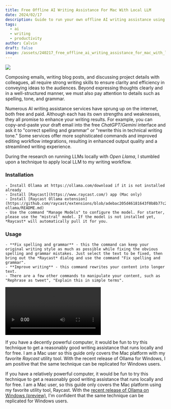 ```yaml
---
title: Free Offline AI Writing Assistance For Mac With Local LLM
date: 2024/02/17
description: Guide to run your own offline AI writing assistance using Open Llama and Raycast on Mac
tags:
  - ai
  - writing
  - productivity
author: Calvin
draft: false
image: /assets/240217_free_offline_ai_writing_assistance_for_mac_with_local_llm.jpg
---
```


<img src="/assets/240217_free_offline_ai_writing_assistance_for_mac_with_local_llm.jpg" />

Composing emails, writing blog posts, and discussing project details with colleagues, all require strong writing skills to ensure clarity and efficiency in conveying ideas to the audiences. Beyond expressing thoughts clearly and in a well-structured manner, we must also pay attention to details such as spelling, tone, and grammar.

Numerous AI writing assistance services have sprung up on the internet, both free and paid. Although each has its own strengths and weaknesses, they all promise to enhance your writing results. For example, you can copy-and-paste your draft email into the free _ChatGPT_/_Gemini_ interface and ask it to "correct spelling and grammar" or "rewrite this in technical writing tone." Some services offer more sophisticated commands and improved editing workflow integrations, resulting in enhanced output quality and a streamlined writing experience.

During the research on running LLMs locally with _Open Llama_, I stumbled upon a technique to apply local LLM to my writing workflow.

### Installation

    - Install Ollama at https://ollama.com/download if it is not installed already
    - Install [Raycast](https://www.raycast.com/) app (Mac only)
    - Install [Raycast Ollama extension](https://github.com/raycast/extensions/blob/adebac205d46181643f0b8b77c22b89c5d799611/extensions/raycast-ollama/README.md)
    - Use the command "Manage Models" to configure the model. For starter, please use the "mistral" model. If the model is not installed yet, *Raycast* will automatically pull it for you.

### Usage

    - **Fix spelling and grammar** - this the command can keep your original writing style as much as possible while fixing the obvious spelling and grammar mistakes. Just select the text to be fixed, then bring out the *Raycast* dialog and use the command "Fix spelling and grammar".
    - **Improve writing** - this command rewrites your content into longer text.
    - There are a few other commands to manipulate your content, such as "Rephrase as tweet", "Explain this in simple terms".

<video controls>
  <source src="/assets/240217-screen.mp4" type="video/mp4" />
  Your browser does not support the video tag.
</video>

If you have a decently powerful computer, it would be fun to try this technique to get a reasonably good writing assistance that runs locally and for free. I am a Mac user so this guide only covers the Mac platform with my favorite _Raycast_ utility tool. With the recent release of Ollama for Windows, I am positive that the same technique can be replicated for Windows users.

If you have a relatively powerful computer, it would be fun to try this technique to get a reasonably good writing assistance that runs locally and for free. I am a Mac user, so this guide only covers the Mac platform using my favorite utility tool, Raycast. With the [recent release of Ollama on Windows (preview)](https://github.com/ollama/ollama/releases/tag/v0.1.25), I'm confident that the same technique can be replicated for Windows users.

